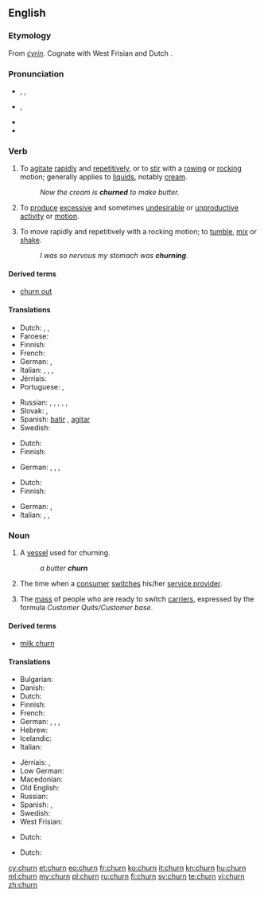 ==English==

===Etymology===
From {{etyl|ang|en}} ''[[cyrin|ċyrin]]''. Cognate with West Frisian {{term|tsjerne|lang=fy}} and Dutch {{term|karnen|lang=nl}}.

===Pronunciation===
* {{a|UK}} {{enPR|chû(r)n}}, {{IPA|/tʃɜː(r)n/}}, {{X-SAMPA|/tS3:(r)n/}}
* {{a|US}} {{IPA|/tʃɚn/}}, {{X-SAMPA|/tS@`n/}}
* {{audio|en-us-churn.ogg|Audio (US)}}
* {{rhymes|ɜː(r)n}}

===Verb===
{{en-verb}}

# {{context|transitive|lang=en}} To [[agitate]] [[rapid]]ly and [[repetitive]]ly, or to [[stir]] with a [[row]]ing or [[rock]]ing motion; generally applies to [[liquid]]s, notably [[cream]].
#: ''Now the cream is '''churned''' to make butter.''
# {{context|transitive|figuratively|lang=en}} To [[produce]] [[excessive]] and sometimes [[undesirable]] or [[unproductive]] [[activity]] or [[motion]].
# {{context|intransitive|lang=en}} To move rapidly and repetitively with a rocking motion; to [[tumble]], [[mix]] or [[shake]].
#: ''I was so nervous my stomach was '''churning'''.''

====Derived terms====
* [[churn out]]

====Translations====
{{trans-top|agitate rapidly}}
* Dutch: {{t+|nl|karnen}} {{qualifier|butter}}, {{t-|nl|agiteren}}, {{qualifier|fluid}}
* Faroese: {{t-|fo|kirna}}
* Finnish: {{t+|fi|kirnuta}}
* French: {{t+|fr|baratter}}
* German: {{t-|de|durchschütteln}}, {{t-|de|aufwühlen}}
* Italian: {{t-|it|frullare}}, {{t+|it|sbattere}}, {{t-|it|ribollire}}, {{t-|it|spumeggiare}}
* Jèrriais: {{tø|roa-jer|pêtri}}
* Portuguese: {{t+|pt|agitar}}, {{t+|pt|bater}}
{{trans-mid}}
* Russian: {{qualifier|creamy substance}} {{t+|ru|взбивать|tr=vzbivátʹ|sc=Cyrl}} {{impf}}, {{t+|ru|взбить|tr=vzbitʹ|sc=Cyrl}} {{pf.}}, {{qualifier|liquid}} {{t+|ru|взбалтывать|tr=vzbáltyvatʹ|sc=Cyrl}} {{impf}}, {{t+|ru|взболтать|tr=vzboltátʹ|sc=Cyrl}} {{pf.}}, {{qualifier|butter}} {{t+|ru|сбивать|tr=sbivátʹ|sc=Cyrl}} {{impf}}, {{t-|ru|сзбить|tr=sbitʹ|sc=Cyrl}} {{pf.}}
* Slovak: {{t-|sk|tĺcť}}, {{t-|sk|stĺkať}}
* Spanish: [[batir]] {{gloss|butter}}, [[agitar]] {{gloss|water}}
* Swedish: {{t+|sv|kärna}}
{{trans-bottom}}

{{trans-top|figuratively: produce excessive motion}}
* Dutch: {{t-|nl|woelen}}
* Finnish: {{t+|fi|hämmentää}}
{{trans-mid}}
* German: {{t-|de|wusseln}}, {{t+|de|rütteln}}, {{t+|de|wühlen}},
{{trans-bottom}}

{{trans-top|tumble}}
* Dutch: {{t-|nl|woelen}}
* Finnish: {{t+|fi|velloa}}
{{trans-mid}}
* German: {{t-|de|durchschütteln}}, {{t-|de|aufwühlen}}
* Italian: {{t-|it|spumeggiare}}, {{t-|it|frullare}}, {{t-|it|ribollire}}
{{trans-bottom}}

===Noun===
{{en-noun}}

# A [[vessel]] used for churning.
#: ''a butter '''churn'''''
# {{context|telecommunications|lang=en}} The time when a [[consumer]] [[switch]]es his/her [[service provider]].
# {{context|telecommunications|lang=en}} The [[mass]] of people who are ready to switch [[carrier]]s, expressed by the formula ''Customer Quits/Customer base''.

====Derived terms====
*[[milk churn]]

====Translations====
{{trans-top|vessel for churning}}
* Bulgarian: {{t-|bg|буталка|f|tr=butalka}}
* Danish: {{t-|da|kjerne}}
* Dutch: {{t-|nl|botervat|n}}
* Finnish: {{t+|fi|kirnu}}
* French: {{t+|fr|baratte|f}}
* German: {{t-|de|Rührtrommel|f}}, {{t+|de|Butterfass|n}}, {{t-|de|Butterfertiger|m}}, {{t+|de|Kerne|f}}
* Hebrew: {{t-|he|נטישה|sc=Hebr}}
* Icelandic: {{t-|is|kirna|f}}
* Italian: {{t+|it|zangola}}
{{trans-mid}}
* Jèrriais: {{tø|roa-jer|bathette|f}}, {{tø|roa-jer|ribot|m}}
* Low German: {{t-|nds|karne|f}}
* Macedonian: {{t-|mk|бутин|m|tr=bútin}}
* Old English: {{t-|ang|ceren|f}}
* Russian: {{t+|ru|маслобойка|f|tr=maslobójka}}
* Spanish: {{t-|es|mantequera|f}} {{gloss|butter}}, {{t+|es|lechera|f}} {{gloss|milk}}
* Swedish: {{t+|sv|kärna|c}}
* West Frisian: {{t-|fy|tsjerne|c}}
{{trans-bottom}}

{{trans-top|time when customer switches provider}}
* Dutch: {{t-|nl|overstap|m}}
{{trans-mid}}
{{trans-bottom}}

{{trans-top|people ready to switch carrier}}
* Dutch: {{t-|nl|overstapkandidaten|p}}
{{trans-mid}}
{{trans-bottom}}

[[cy:churn]]
[[et:churn]]
[[eo:churn]]
[[fr:churn]]
[[ko:churn]]
[[it:churn]]
[[kn:churn]]
[[hu:churn]]
[[ml:churn]]
[[my:churn]]
[[pl:churn]]
[[ru:churn]]
[[fi:churn]]
[[sv:churn]]
[[te:churn]]
[[vi:churn]]
[[zh:churn]]